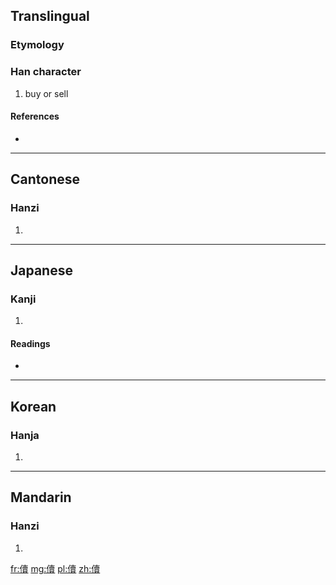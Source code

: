 ==Translingual==

===Etymology===
{{Han compound|人|賣|c1=s|c2=p|t1=person|ls=psc}}

===Han character===
{{Han char|rn=9|rad=人|as=15|sn=17|four=2428<sub>6</sub>|canj=人土田金 (OGWC)}}

# buy or sell

====References====
* {{Han ref|kx=0120.220|dkj=01255|dj=0254.200|hdz=10232.150|uh=5125|ud=20773|bh=ECBA|bd=60602}}

----

==Cantonese==

===Hanzi===
{{yue-hanzi|jyut=|y=yuk6}}

# {{defn|lang=yue|sort=人15}}

----

==Japanese==

===Kanji===
{{ja-kanji|grade=|rs=人15}}

# {{defn|lang=ja|sort=人15}}

====Readings====
* {{ja-readings|on=[[いく]] (iku), [[てき]] (teki), [[ちゃく]] (chaku), [[とく]] (toku), [[どく]] (doku)|kun=[[いる]] (iru), [[かむ]] (kamu), [[みる]] (miru)}}

----

==Korean==

===Hanja===
{{ko-hanja|hangeul=육|rv=yuk|mr=yuk}}

# {{defn|lang=ko|sort=人15}}

----

==Mandarin==

===Hanzi===
{{cmn-hanzi|pin=[[dú]] ([[du2]])|wg=tu<sup>2</sup>}}

# {{defn|lang=cmn|sort=人15}}

[[fr:儥]]
[[mg:儥]]
[[pl:儥]]
[[zh:儥]]
